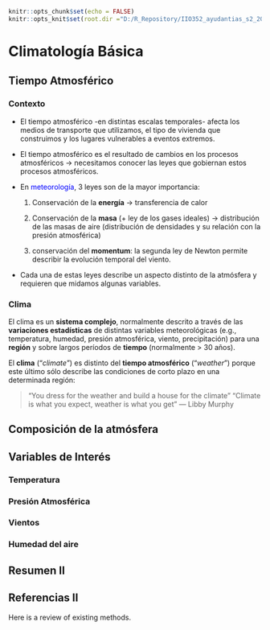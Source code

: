
```r
knitr::opts_chunk$set(echo = FALSE)
knitr::opts_knit$set(root.dir ="D:/R_Repository/IIO352_ayudantias_s2_2020/ayudantia_Dist_Pbb")
```

# Climatología Básica

## Tiempo Atmosférico

### Contexto

* El tiempo atmosférico -en distintas escalas temporales- afecta los medios de transporte
que utilizamos, el tipo de vivienda que construimos y los lugares vulnerables a eventos
extremos.

* El tiempo atmosférico es el resultado de cambios en los procesos atmosféricos $\rightarrow$
necesitamos conocer las leyes que gobiernan estos procesos atmosféricos.

* En <span style="color: blue;">meteorología</span>, 3 leyes son de la mayor importancia:

    1. Conservación de la **energía** $\rightarrow$ transferencia de calor

    2. Conservación de la **masa** (+ ley de los gases ideales) $\rightarrow$ distribución de las masas de aire
(distribución de densidades y su relación con la presión atmosférica)

    3. conservación del **momentum**: la segunda ley de Newton permite describir la evolución
temporal del viento.

* Cada una de estas leyes describe un aspecto distinto de la atmósfera y requieren que
midamos algunas variables.

### Clima

El clima es un **sistema complejo**, normalmente descrito a través de las **variaciones estadísticas** de distintas variables meteorológicas (e.g., temperatura, humedad, presión
atmosférica, viento, precipitación) para una **región** y sobre largos períodos de **tiempo**
(normalmente > 30 años).

El **clima** ("*climate*") es distinto del **tiempo atmosférico** ("*weather*") porque este último sólo
describe las condiciones de corto plazo en una determinada región:

> "You dress for the weather and build a house for the climate"
   "Climate is what you expect, weather is what you get"
 --- Libby Murphy



## Composición de la atmósfera

## Variables de Interés

### Temperatura

### Presión Atmosférica

### Vientos

### Humedad del aire

## Resumen II 

## Referencias II 

Here is a review of existing methods.
